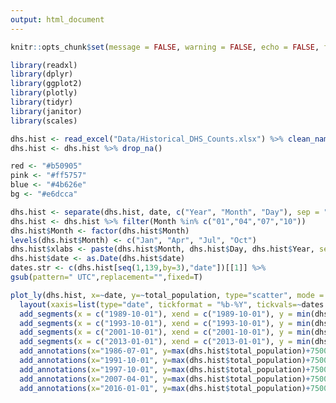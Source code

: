 ```yaml
---
output: html_document
---
```



```r
knitr::opts_chunk$set(message = FALSE, warning = FALSE, echo = FALSE, fig.align="left")
```


```r
library(readxl)
library(dplyr)
library(ggplot2)
library(plotly)
library(tidyr)
library(janitor)
library(scales)

dhs.hist <- read_excel("Data/Historical_DHS_Counts.xlsx") %>% clean_names()
dhs.hist <- dhs.hist %>% drop_na() 

red <- "#b50905"
pink <- "#ff5757"
blue <- "#4b626e"
bg <- "#e6dcca"
```



```r
dhs.hist <- separate(dhs.hist, date, c("Year", "Month", "Day"), sep = "-", remove = FALSE)
dhs.hist <- dhs.hist %>% filter(Month %in% c("01","04","07","10"))
dhs.hist$Month <- factor(dhs.hist$Month)
levels(dhs.hist$Month) <- c("Jan", "Apr", "Jul", "Oct")
dhs.hist$xlabs <- paste(dhs.hist$Month, dhs.hist$Day, dhs.hist$Year, sep="-")
dhs.hist$date <- as.Date(dhs.hist$date)
dates.str <- c(dhs.hist[seq(1,139,by=3),"date"])[[1]] %>%
gsub(pattern=" UTC",replacement="",fixed=T)
```


```r
plot_ly(dhs.hist, x=~date, y=~total_population, type="scatter", mode = "lines+markers", hoverinfo = "text", text = ~paste("Date:", xlabs, "<br>", "Population:", round(total_population,0)), color = I(blue)) %>%
  layout(xaxis=list(type="date", tickformat = "%b-%Y", tickvals=~dates.str, tickfont = list(size=10), title = "Date", tickangle=315), yaxis = list(title = "Population"), title = "Historical DHS Shelter Census by Mayor (1984-2019)", autosize = F, width = 1000, height = 500) %>%
  add_segments(x = c("1989-10-01"), xend = c("1989-10-01"), y = min(dhs.hist$total_population), yend=max(dhs.hist$total_population)+2000, color = I(red), showlegend = FALSE, line = list(dash = "dot", width=1)) %>%
  add_segments(x = c("1993-10-01"), xend = c("1993-10-01"), y = min(dhs.hist$total_population), yend=max(dhs.hist$total_population)+2000, color = I(red), showlegend = FALSE, line = list(dash = "dot", width=1)) %>%
  add_segments(x = c("2001-10-01"), xend = c("2001-10-01"), y = min(dhs.hist$total_population), yend=max(dhs.hist$total_population)+2000, color = I(red), showlegend = FALSE, line = list(dash = "dot", width=1)) %>%
  add_segments(x = c("2013-01-01"), xend = c("2013-01-01"), y = min(dhs.hist$total_population), yend=max(dhs.hist$total_population)+2000, color = I(red), showlegend = FALSE, line = list(dash = "dot", width=1)) %>% 
  add_annotations(x="1986-07-01", y=max(dhs.hist$total_population)+7500, text=paste("KOCH", "<br>", "(1978-1989)", "<br>", "Temporary"), showarrow=F, font = list(color = blue, size = 12)) %>% 
  add_annotations(x="1991-10-01", y=max(dhs.hist$total_population)+7500, text=paste("DINKINS", "<br>", "(1990-1993)", "<br>", "Housing"), showarrow=F, font = list(color = blue, size = 12)) %>% 
  add_annotations(x="1997-10-01", y=max(dhs.hist$total_population)+7500, text=paste("GIULIANI", "<br>", "(1994-2001)", "<br>", "Punitive"), showarrow=F, font = list(color = blue, size = 12)) %>% 
  add_annotations(x="2007-04-01", y=max(dhs.hist$total_population)+7500, text=paste("BLOOMBERG", "<br>", "(2002-2013)", "<br>", "Reduce Incentives"), showarrow=F, font = list(color = blue, size = 12)) %>% 
  add_annotations(x="2016-01-01", y=max(dhs.hist$total_population)+7500, text=paste("DE BLASIO", "<br>", "(2014-Present)", "<br>", "Managed Reality"), showarrow=F, font = list(color = blue, size = 12)) 
```




